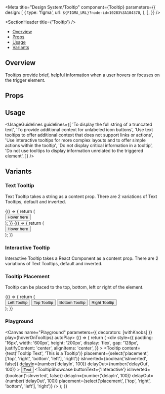 
<Meta
  title="Design System/Tooltip"
  component={Tooltip}
  parameters={{
    design: [
      {
        type: 'figma',
        url: `${FIGMA_URL}?node-id=10283%3A104370`,
      },
    ],
  }}
/>

<SectionHeader title={'Tooltip'} />

- [Overview](#overview)
- [Props](#props)
- [Usage](#usage)
- [Variants](#variants)

## Overview

Tooltips provide brief, helpful information when a user hovers or focuses on the trigger element.

## Props

<ArgTypes of={Tooltip} />

## Usage

<UsageGuidelines
  guidelines={[
    'To display the full string of a truncated text',
    'To provide additional context for unlabeled icon buttons',
    'Use text tooltips to offer additional context that does not support links or actions',
    'Use interactive tooltips for more complex layouts and to offer simple actions within the tooltip',
    'Do not display critical information in a tooltip',
    'Do not use tooltips to display information unrelated to the triggered element',
  ]}
/>

## Variants

### Text Tooltip

Text Tooltip takes a string as a content prop. There are 2 variations of Text Tooltips, default and inverted.

<Canvas name="Text Tooltip" play={hoverOnTooltips} autoPlay>
  <Stack>
    <Function>
      {() => {
        return (
          <div style={{ padding: '16px' }}>
            <Tooltip content={'This is a Tooltip'} placement={'right'}>
              <Button>Hover here</Button>
            </Tooltip>
          </div>
        );
      }}
    </Function>
  </Stack>
  <Stack isInverted>
    <Function>
      {() => {
        return (
          <div style={{ padding: '16px' }}>
            <Tooltip content={'This is a Tooltip'} placement={'right'} isInverted>
              <Button type="inverted">Hover here</Button>
            </Tooltip>
          </div>
        );
      }}
    </Function>
  </Stack>
</Canvas>

### Interactive Tooltip

Interactive Tooltip takes a React Component as a content prop. There are 2 variations of Text Tooltips, default and inverted.

<Canvas name="Interactive Tooltip" play={hoverOnTooltips} autoPlay>
  <Stack>
    <TooltipShowcase />
  </Stack>
  <Stack isInverted>
    <TooltipShowcase isInverted />
  </Stack>
</Canvas>

### Tooltip Placement

Tooltip can be placed to the top, bottom, left or right of the element.

<Canvas name="Tooltip Placement" play={hoverOnTooltips} autoPlay>
  <Stack>
    <Function>
      {() => {
        return (
          <div
            style={{
              padding: '48px 72px',
              width: '600px',
              gap: '32px',
              height: '100px',
              display: 'flex',
              justifyContent: 'center',
              alignItems: 'center',
            }}
          >
            <Tooltip content={'This is a Tooltip'} placement={'left'}>
              <Button>Left Tooltip</Button>
            </Tooltip>
            <Tooltip content={'This is a Tooltip'} placement={'top'}>
              <Button>Top Tooltip</Button>
            </Tooltip>
            <Tooltip content={'This is a Tooltip'} placement={'bottom'}>
              <Button>Bottom Tooltip</Button>
            </Tooltip>
            <Tooltip content={'This is a Tooltip'} placement={'right'}>
              <Button>Right Tooltip</Button>
            </Tooltip>
          </div>
        );
      }}
    </Function>
  </Stack>
</Canvas>

### Playground

<Canvas name="Playground" parameters={{ decorators: [withKnobs] }} play={hoverOnTooltips} autoPlay>
  <Stack>
    <Function>
      {() => {
        return (
          <div
            style={{
              padding: '16px',
              width: '600px',
              height: '200px',
              display: 'flex',
              gap: '128px',
              justifyContent: 'center',
              alignItems: 'center',
            }}
          >
            <Tooltip
              content={text('Tooltip Text', 'This is a Tooltip')}
              placement={select('placement', ['top', 'right', 'bottom', 'left'], 'right')}
              isInverted={boolean('isInverted', false)}
              delayIn={number('delayIn', 100)}
              delayOut={number('delayOut', 100)}
            >
              <Button>Text</Button>
            </Tooltip>
            <TooltipShowcase
              buttonText={'Interactive'}
              isInverted={boolean('isInverted', false)}
              delayIn={number('delayIn', 100)}
              delayOut={number('delayOut', 100)}
              placement={select('placement', ['top', 'right', 'bottom', 'left'], 'right')}
            />
          </div>
        );
      }}
    </Function>
  </Stack>
</Canvas>
